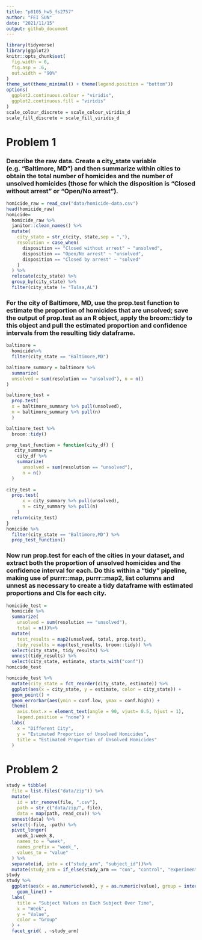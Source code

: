 ```yaml
---
title: "p8105_hw5_fs2757"
author: "FEI SUN"
date: "2021/11/15"
output: github_document
---
```


```r
library(tidyverse)
library(ggplot2)
knitr::opts_chunk$set(
  fig.width = 6,
  fig.asp = .6,
  out.width = "90%"
)
theme_set(theme_minimal() + theme(legend.position = "bottom"))
options(
  ggplot2.continuous.colour = "viridis",
  ggplot2.continuous.fill = "viridis"
)
scale_colour_discrete = scale_colour_viridis_d
scale_fill_discrete = scale_fill_viridis_d
```

# Problem 1
### Describe the raw data. Create a city_state variable (e.g. “Baltimore, MD”) and then summarize within cities to obtain the total number of homicides and the number of unsolved homicides (those for which the disposition is “Closed without arrest” or “Open/No arrest”).
```r
homicide_raw = read_csv("data/homicide-data.csv")
head(homicide_raw)
homicide=
  homicide_raw %>% 
  janitor::clean_names() %>% 
  mutate(
    city_state = str_c(city, state,sep = ","),
    resolution = case_when(
      disposition == "Closed without arrest" ~ "unsolved",
      disposition == "Open/No arrest" ~ "unsolved",
      disposition == "Closed by arrest" ~ "solved"
    )
  ) %>% 
  relocate(city_state) %>% 
  group_by(city_state) %>% 
  filter(city_state != "Tulsa,AL") 
```

### For the city of Baltimore, MD, use the prop.test function to estimate the proportion of homicides that are unsolved; save the output of prop.test as an R object, apply the broom::tidy to this object and pull the estimated proportion and confidence intervals from the resulting tidy dataframe.
```r
baltimore =
  homicide%>% 
  filter(city_state == "Baltimore,MD")

baltimore_summary = baltimore %>% 
  summarize(
  unsolved = sum(resolution == "unsolved"), n = n()
) 

baltimore_test =
  prop.test(
  x = baltimore_summary %>% pull(unsolved),
  n = baltimore_summary %>% pull(n)
  )

baltimore_test %>% 
  broom::tidy()

prop_test_function = function(city_df) {
   city_summary =
    city_df %>% 
    summarize(
      unsolved = sum(resolution == "unsolved"),
      n = n()
  )
  
city_test =
  prop.test(
      x = city_summary %>% pull(unsolved),
      n = city_summary %>% pull(n)
    )
  return(city_test)
}
homicide %>% 
  filter(city_state == "Baltimore,MD") %>% 
  prop_test_function()
```

### Now run prop.test for each of the cities in your dataset, and extract both the proportion of unsolved homicides and the confidence interval for each. Do this within a “tidy” pipeline, making use of purrr::map, purrr::map2, list columns and unnest as necessary to create a tidy dataframe with estimated proportions and CIs for each city.
```r
homicide_test =
  homicide %>% 
  summarize(
    unsolved = sum(resolution == "unsolved"),
    total = n())%>%
  mutate(
    test_results = map2(unsolved, total, prop.test),
    tidy_results = map(test_results, broom::tidy)) %>% 
  select(city_state, tidy_results) %>% 
  unnest(tidy_results) %>% 
  select(city_state, estimate, starts_with("conf"))
homicide_test 
```

```r
homicide_test %>% 
  mutate(city_state = fct_reorder(city_state, estimate)) %>% 
  ggplot(aes(x = city_state, y = estimate, color = city_state)) +
  geom_point() +
  geom_errorbar(aes(ymin = conf.low, ymax = conf.high)) +
  theme(
    axis.text.x = element_text(angle = 90, vjust= 0.5, hjust = 1),
    legend.position = "none") +
  labs(
    x = "Different City",
    y = "Estimated Proportion of Unsolved Homicides",
    title = "Estimated Proportion of Unsolved Homicides"
  )
```

# Problem 2
```r
study = tibble(
  file = list.files("data/zip")) %>% 
  mutate(
    id = str_remove(file, ".csv"),
    path = str_c("data/zip/", file),
    data = map(path, read_csv)) %>% 
  unnest(data) %>% 
  select(-file, -path) %>% 
  pivot_longer(
    week_1:week_8,
    names_to = "week",
    names_prefix = "week_",
    values_to = "value"
  ) %>% 
  separate(id, into = c("study_arm", "subject_id"))%>% 
  mutate(study_arm = if_else(study_arm == "con", "control", "experiment"))
study
study %>%
  ggplot(aes(x = as.numeric(week), y = as.numeric(value), group = interaction(study_arm, subject_id), color = subject_id)) +
    geom_line() +
  labs(
    title = "Subject Values on Each Subject Over Time",
    x = "Week",
    y = "Value",
    color = "Group"
  ) +
  facet_grid( . ~study_arm)
```
